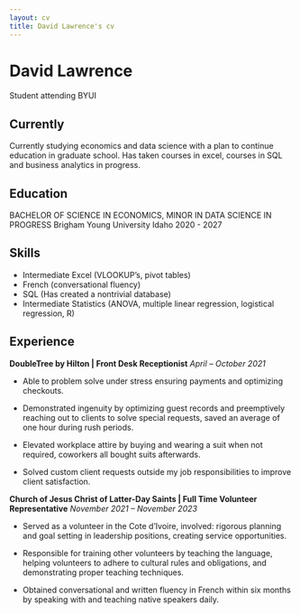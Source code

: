 ```yaml
---
layout: cv
title: David Lawrence's cv
---
```

# David Lawrence
Student attending BYUI 


## Currently

Currently studying economics and data science with a plan to continue education in graduate school. Has taken courses in excel, courses in SQL and business analytics in progress.


## Education
BACHELOR OF SCIENCE IN ECONOMICS, MINOR IN DATA SCIENCE IN PROGRESS
Brigham Young University Idaho
2020 - 2027


## Skills

- Intermediate Excel (VLOOKUP’s, pivot tables)
- French (conversational fluency)
- SQL (Has created a nontrivial database)
- Intermediate Statistics (ANOVA, multiple linear regression, logistical regression, R) 

## Experience
**DoubleTree by Hilton | Front Desk Receptionist**
*April – October 2021*

- Able to problem solve under stress ensuring payments and optimizing checkouts.

- Demonstrated ingenuity by optimizing guest records and preemptively reaching out to 
clients to solve special requests, saved an average of one hour during rush periods.

- Elevated workplace attire by buying and wearing a suit when not required, coworkers all bought suits afterwards.

- Solved custom client requests outside my job responsibilities to improve client satisfaction.

**Church of Jesus Christ of Latter-Day Saints | Full Time Volunteer Representative**
*November 2021 – November 2023* 

- Served as a volunteer in the Cote d’Ivoire, involved: rigorous planning and goal setting in leadership positions, creating service opportunities.

- Responsible for training other volunteers by teaching the language, helping volunteers to adhere to cultural rules and obligations, and demonstrating proper teaching techniques. 

- Obtained conversational and written fluency in French within six months by speaking with and teaching native speakers daily.


<!-- ### Footer

Last updated: December 2024 -->